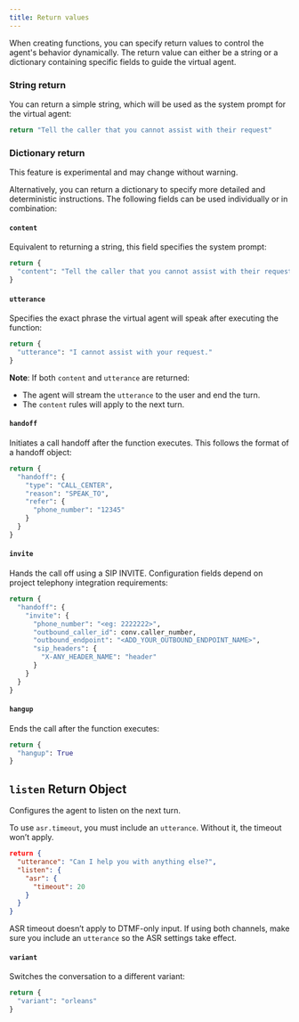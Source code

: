 ```yaml
---
title: Return values
---
```


When creating functions, you can specify return values to control the agent's behavior dynamically. The return value can either be a string or a dictionary containing specific fields to guide the virtual agent.

### String return

You can return a simple string, which will be used as the system prompt for the virtual agent:

```python
return "Tell the caller that you cannot assist with their request"
```

### Dictionary return

<Warning> This feature is experimental and may change without warning. </Warning>

Alternatively, you can return a dictionary to specify more detailed and deterministic instructions. The following fields can be used individually or in combination:

#### `content`

Equivalent to returning a string, this field specifies the system prompt:

```python
return {
  "content": "Tell the caller that you cannot assist with their request"
}
```

#### `utterance`

Specifies the exact phrase the virtual agent will speak after executing the function:

```python
return {
  "utterance": "I cannot assist with your request."
}
```

**Note**: If both `content` and `utterance` are returned:
- The agent will stream the `utterance` to the user and end the turn.
- The `content` rules will apply to the next turn.

#### `handoff`

Initiates a call handoff after the function executes. This follows the format of a handoff object:

```python
return {
  "handoff": {
    "type": "CALL_CENTER",
    "reason": "SPEAK_TO",
    "refer": {
      "phone_number": "12345"
    }
  }
}
```

#### `invite`

Hands the call off using a SIP INVITE. Configuration fields depend on project telephony integration requirements:

```python
return {
  "handoff": {
    "invite": {
      "phone_number": "<eg: 2222222>",
      "outbound_caller_id": conv.caller_number,
      "outbound_endpoint": "<ADD_YOUR_OUTBOUND_ENDPOINT_NAME>",
      "sip_headers": {
        "X-ANY_HEADER_NAME": "header"
      }
    }
  }
}
```

#### `hangup`

Ends the call after the function executes:

```python
return {
  "hangup": True
}
```

## `listen` Return Object

Configures the agent to listen on the next turn.

<Tip>To use `asr.timeout`, you must include an `utterance`. Without it, the timeout won’t apply.</Tip>

```json
return {
  "utterance": "Can I help you with anything else?",
  "listen": {
    "asr": {
      "timeout": 20
    }
  }
}
```

<Note>ASR timeout doesn’t apply to DTMF-only input. If using both channels, make sure you include an `utterance` so the ASR settings take effect.</Note>

#### `variant`

Switches the conversation to a different variant:

```python
return {
  "variant": "orleans"
}
```